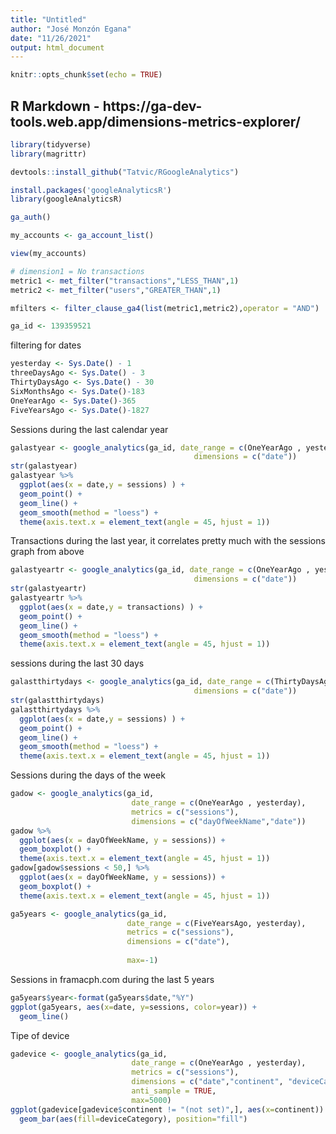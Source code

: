 ```yaml
---
title: "Untitled"
author: "José Monzón Egana"
date: "11/26/2021"
output: html_document
---
```


```r
knitr::opts_chunk$set(echo = TRUE)
```

## R Markdown - https://ga-dev-tools.web.app/dimensions-metrics-explorer/

```r
library(tidyverse)
library(magrittr)
```

```r
devtools::install_github("Tatvic/RGoogleAnalytics")
```
```r
install.packages('googleAnalyticsR')
library(googleAnalyticsR)
```

```r
ga_auth()
```
```r
my_accounts <- ga_account_list()
```
```r
view(my_accounts)
```
```r
# dimension1 = No transactions
metric1 <- met_filter("transactions","LESS_THAN",1)
metric2 <- met_filter("users","GREATER_THAN",1)

```
```r
mfilters <- filter_clause_ga4(list(metric1,metric2),operator = "AND")

```

```r
ga_id <- 139359521
```

filtering for dates
```r
yesterday <- Sys.Date() - 1
threeDaysAgo <- Sys.Date() - 3
ThirtyDaysAgo <- Sys.Date() - 30
SixMonthsAgo <- Sys.Date()-183
OneYearAgo <- Sys.Date()-365
FiveYearsAgo <- Sys.Date()-1827
```
Sessions during the last calendar year
```r
galastyear <- google_analytics(ga_id, date_range = c(OneYearAgo , yesterday), metrics = c("sessions"), 
                                         dimensions = c("date"))
str(galastyear)
galastyear %>%
  ggplot(aes(x = date,y = sessions) ) + 
  geom_point() + 
  geom_line() +
  geom_smooth(method = "loess") +
  theme(axis.text.x = element_text(angle = 45, hjust = 1))
```

Transactions during the last year, it correlates pretty much with the sessions graph from above
```r
galastyeartr <- google_analytics(ga_id, date_range = c(OneYearAgo , yesterday), metrics = c("transactions"), 
                                         dimensions = c("date"))
str(galastyeartr)
galastyeartr %>%
  ggplot(aes(x = date,y = transactions) ) + 
  geom_point() + 
  geom_line() +
  geom_smooth(method = "loess") +
  theme(axis.text.x = element_text(angle = 45, hjust = 1))
```
sessions during the last 30 days
```r
galastthirtydays <- google_analytics(ga_id, date_range = c(ThirtyDaysAgo , yesterday), metrics = c("sessions"), 
                                         dimensions = c("date"))
str(galastthirtydays) 
galastthirtydays %>%
  ggplot(aes(x = date,y = sessions) ) + 
  geom_point() + 
  geom_line() +
  geom_smooth(method = "loess") +
  theme(axis.text.x = element_text(angle = 45, hjust = 1))
```

Sessions during the days of the week
```r
gadow <- google_analytics(ga_id, 
                           date_range = c(OneYearAgo , yesterday), 
                           metrics = c("sessions"), 
                           dimensions = c("dayOfWeekName","date"))
gadow %>%  
  ggplot(aes(x = dayOfWeekName, y = sessions)) + 
  geom_boxplot() +
  theme(axis.text.x = element_text(angle = 45, hjust = 1))
gadow[gadow$sessions < 50,] %>%  
  ggplot(aes(x = dayOfWeekName, y = sessions)) + 
  geom_boxplot() +
  theme(axis.text.x = element_text(angle = 45, hjust = 1))
```
```r
ga5years <- google_analytics(ga_id, 
                          date_range = c(FiveYearsAgo, yesterday),
                          metrics = c("sessions"),
                          dimensions = c("date"), 
                          
                          max=-1)
```

Sessions in framacph.com during the last 5 years
```r
ga5years$year<-format(ga5years$date,"%Y")
ggplot(ga5years, aes(x=date, y=sessions, color=year)) + 
  geom_line() 
```
Tipe of device
```r
gadevice <- google_analytics(ga_id, 
                           date_range = c(OneYearAgo , yesterday),
                           metrics = c("sessions"),
                           dimensions = c("date","continent", "deviceCategory"), 
                           anti_sample = TRUE,
                           max=5000)
ggplot(gadevice[gadevice$continent != "(not set)",], aes(x=continent)) + 
  geom_bar(aes(fill=deviceCategory), position="fill")
```

